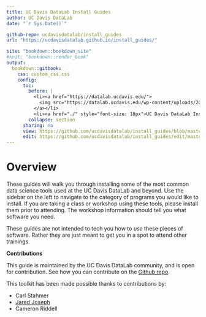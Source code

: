 ```yaml
---
title: UC Davis DataLab Install Guides
author: UC Davis DataLab
date: "`r Sys.Date()`"

github-repo: ucdavisdatalab/install_guides
url: "https://ucdavisdatalab.github.io/install_guides/"

site: "bookdown::bookdown_site"
#knit: "bookdown::render_book"
output:
  bookdown::gitbook:
    css: custom_css.css
    config:
      toc:
        before: |
          <li><a href="https://datalab.ucdavis.edu/">
            <img src="https://datalab.ucdavis.edu/wp-content/uploads/2019/07/datalab-logo-full-color-rgb-1.png" style="height: 100%; width: 100%; object-fit: contain" />
          </a></li>
          <li><a href="./" style="font-size: 18px">UC Davis DataLab Install Guides</a></li>
        collapse: section
      sharing: no
      view: https://github.com/ucdavisdatalab/install_guides/blob/master/%s
      edit: https://github.com/ucdavisdatalab/install_guides/edit/master/%s
---
```


# Overview {-}

These guides will walk you through installing some of the most common data science tools used at the UC Davis DataLab and beyond. Use the sidebar on the left to navigate to the category of programs you would like to install. If you are taking a class or workshop using these tools, please install them prior to attending. The workshop information should tell you what software you need.

These guides are not intended to tech you how to *use* these pieces of software. Rather they are just meant to get you in a spot to attend other trainings. 

**Contributions**

This guide is maintained by the UC Davis DataLab community, and is open for contribution. See how you can contribute on the [Github repo](https://github.com/ucdavisdatalab/install_guides){rel="noopener noreferrer" target="_blank"}.

This toolkit has been made possible thanks to contributions by:

* Carl Stahmer
* [Jared Joseph](https://jnjoseph.com/){rel="noopener noreferrer" target="_blank"}
* Cameron Riddell
